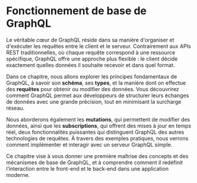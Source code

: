 # **Fonctionnement de base de GraphQL**

Le véritable cœur de GraphQL réside dans sa manière d'organiser et d'exécuter les requêtes entre le client et le serveur. Contrairement aux APIs REST traditionnelles, où chaque requête correspond à une ressource spécifique, GraphQL offre une approche plus flexible : le client décide exactement quelles données il souhaite recevoir et dans quel format.

Dans ce chapitre, nous allons explorer les principes fondamentaux de GraphQL, à savoir son **schéma**, ses **types**, et la manière dont on effectue des **requêtes** pour obtenir ou modifier des données. Vous découvrirez comment GraphQL permet aux développeurs de structurer leurs échanges de données avec une grande précision, tout en minimisant la surcharge réseau.

Nous aborderons également les **mutations**, qui permettent de modifier des données, ainsi que les **subscriptions**, qui offrent des mises à jour en temps réel, deux fonctionnalités puissantes qui distinguent GraphQL des autres technologies de requêtes. À travers des exemples pratiques, nous verrons comment implémenter et interagir avec un serveur GraphQL simple.

Ce chapitre vise à vous donner une première maîtrise des concepts et des mécanismes de base de GraphQL, et à comprendre comment il redéfinit l’interaction entre le front-end et le back-end dans une application moderne.